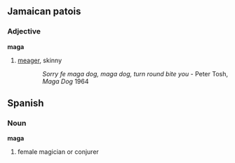 ==Jamaican patois==
===Adjective===
'''maga'''
#[[meager]], skinny
::''Sorry fe maga dog, maga dog, turn round bite you'' - Peter Tosh, ''Maga Dog'' 1964 



==Spanish==
===Noun===
'''maga''' {{f}}
#female magician or conjurer